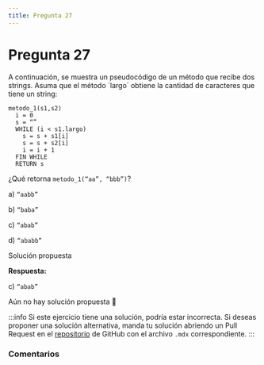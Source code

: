 ```yaml
---
title: Pregunta 27
---
```



# Pregunta 27

<div className="exercise">
A continuación, se muestra un pseudocódigo de un método que recibe dos strings. Asuma que el método `largo` obtiene la cantidad de caracteres que tiene un string:

```
metodo_1(s1,s2)
  i = 0
  s = “”
  WHILE (i < s1.largo)
    s = s + s1[i]
    s = s + s2[i]
    i = i + 1
  FIN WHILE
  RETURN s
```

¿Qué retorna `metodo_1(“aa”, “bbb”)`?

a) `“aabb”`

b) `“baba”`

c) `“abab”`

d) `“ababb”`

</div>

<MDXDetails>
<summary>Solución propuesta</summary>

<div className="exercise">

**Respuesta:**

c) `“abab”`

Aún no hay solución propuesta 🥲
</div>

:::info
Si este ejercicio tiene una solución, podría estar incorrecta. Si deseas proponer una solución alternativa, manda tu solución abriendo
un Pull Request en el [repositorio](https://github.com/crow-rojas/apuntes-fundamentals/pulls) de GitHub con el archivo
`.mdx` correspondiente.
:::

</MDXDetails>

### Comentarios

<Disqus
  url="https://crow-rojas.github.io/apuntes-fundamentals/docs/engineering/computing/exercises/2018-1/p27"
  identifier="docs/engineering/computing/exercises/2018-1/p27"
  title="2018-1 Computación - Pregunta 27"
/>
